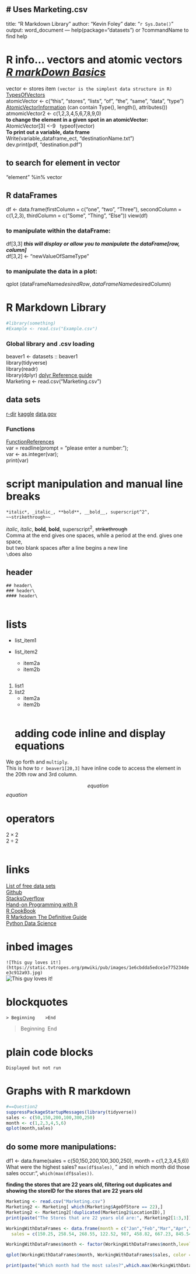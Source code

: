 # Uses Marketing.csv
---
title: "R Markdown Library"
author: "Kevin Foley"
date: "`r Sys.Date()`"
output: word_document
---
<!---word_document: --->
<!--
2022/7/13 created 
This was the creation of the R markdown Library
I will try to put everything on here I come across in a useful manner
-->
help(package="datasets") or ?commandName to find help

# R info...   vectors and atomic vectors  [  *R markDown Basics*](https://rmarkdown.rstudio.com/authoring_basics.html)  
vector <- stores item  ```(vector is the simplest data structure in R)```  [TypesOfVectors](https://www.geeksforgeeks.org/types-of-vectors-in-r-programming/#:~:text=Atomic%20vectors%20are%20probably%20the,also%20different%20from%20a%20list.)   \      
atomicVector <- c("this", "stores", "lists", "of", "the", "same", "data", "type")  
[AtomicVectorInformation](https://www.geeksforgeeks.org/types-of-vectors-in-r-programming/#:~:text=Atomic%20vectors%20are%20probably%20the,also%20different%20from%20a%20list.) (can contain Type(), length(), attributes())\
atmomicVector2 <- c(1,2,3,4,5,6,7,8,9,0)   
**to change the element in a given spot in an atomicVector:**   
AtomicVector[3] <-9 <!--- this 9 is the new element to put in the index # 3 slot, can also be done with several index #s --->\  
typeof(vector) <!-- responds with what type of (contents) the variable is --->  
**To print out a variable, data frame**   
Write(variable_dataframe_ect, "destinationName.txt")  
dev.print(pdf, "destination.pdf") 

## to search for element in vector
"element" %in% vector

## R dataFrames        

<!--- columns must contain likes--->  
df <- data.frame(firstColumn = c("one", "two", "Three"),  secondColumn = c(1,2,3),  thirdColumn = c("Some", "Thing", "Else")) view(df)

### to manipulate within the dataFrame:

df[3,3] *___this will display or allow you to manipulate the dataFrame[row, column]___*   
df[3,2] <- "newValueOfSameType"

### to manipulate the data in a plot:   

qplot (dataFrameName$desiredRow,dataFrameName$desiredColumn)

# R Markdown Library  

```{r global Library and .csv loading}
#library(something)
#Example <- read.csv("Example.csv")
```
### Global library and .csv loading  
beaver1 <- datasets :: beaver1\
library(tidyverse)\
library(readr)\
library(dplyr) [dplyr Reference guide](https://www.geeksforgeeks.org/dplyr-package-in-r-programming/?ref=lbp)   
Marketing <- read.csv("Marketing.csv")

## data sets   
[r-dir](https://rmarkdown.rstudio.com/authoring_basics.html)
[kaggle](https://www.kaggle.com/datasets)
[data.gov](https://catalog.data.gov/dataset?res_format=CSV)   

### Functions
[FunctionReferences](https://www.geeksforgeeks.org/functions-in-r-programming/?ref=lbp)   
var = readline(prompt = "please enter a number:");  
var <- as.integer(var);  
print(var)


# script manipulation and manual line breaks
```
*italic*, _italic_, **bold**, __bold__, superscript^2^, ~~strikethrough~~
```
*italic*,  _italic_, **bold**, __bold__, superscript^2^, ~~strikethrough~~  
Comma at the end gives one spaces,
while a period at the end.
gives one space,  
but two blank spaces after a line begins a new line  
`\`does also

## header\

```
## header\
### header\
#### header\
```

```{r  bulleted list}

```
# lists
* list_item1

* list_item2
    + item2a
    + item2b
    
```{r ordered lists}

```
1. list1
2. list2
    + item2a
    + item2b
```{r inline R code}

```
# adding code inline and display equations

We go forth and \times`multiply`.\
This is how to `r beaver1[20,3]`  have inline code to access the element in the 20th row and 3rd column.

$$equation$$
$equation$  

# operators

$2\times2$\
$2\div2$



```{r Links}

```

# links


[List of free data sets](https://r-dir.com/reference/datasets.html)\   
[Github](www.github.com)\
[StacksOverflow](www.stacksoverflow.com)\
[Hand-on Programming with R](https://rstudio-education.github.io/hopr/)\
[R CookBook](https://rc2e.com/)\
[R Markdown The Definitive Guide](https://bookdown.org/yihui/rmarkdown/)\
[Python Data Science](https://jakevdp.github.io/PythonDataScienceHandbook/)\


# inbed images\
```![This guy loves it!](https://static.tvtropes.org/pmwiki/pub/images/1e6cbdda5edce1e775234dee3c912a93.jpg)```   \
![This guy loves it!](https://static.tvtropes.org/pmwiki/pub/images/1e6cbdda5edce1e775234dee3c912a93.jpg)

# blockquotes\  <!--- block the quote in html but indents in Doc--->

```> Beginning
   >End```

> Beginning\  
> End\

# plain code blocks
```
Displayed but not run
```

<!---  Not working for some reason
# at the bottom of the doc

[id]: https://static.tvtropes.org/pmwiki/pub/images/1e6cbdda5edce1e775234dee3c912a93.jpg "Title"
[id]: http://example.com/ "Title"
--->

# Graphs with R markdown

```{r tidyverse plot for sales by month, echo = TRUE}
#==Question2
suppressPackageStartupMessages(library(tidyverse))
sales <- c(50,150,200,100,300,250)
month <- c(1,2,3,4,5,6)
qplot(month,sales)
```

## do some more manipulations: 
df1 <- data.frame(sales = c(50,150,200,100,300,250), month = c(1,2,3,4,5,6))   
What were the highest sales? `max(df$sales)`, " and in which month did those sales occur:", `which(max(df$sales))`.


**finding the stores that are 22 years old, filtering out duplicates and showing the storeID for the stores that are 22 years old**\

```{r filtering down to a column and removing duplicates in that column}
Marketing <- read.csv("Marketing.csv")
Marketing2 <- Marketing[ which(Marketing$AgeOfStore == 22),]
Marketing2 <- Marketing2[!duplicated(Marketing2$LocationID),]
print(paste("The Stores that are 22 years old are:", Marketing2[1:3,3]))      
```




<!---this next manipulation effectively manipulates the x and y axis titles, removes the legend, and adds color. --->
```{r Working with Data Frames}
WorkingWithDataFrames <- data.frame(month = c("Jan","Feb","Mar","Apr","May","Jun","Jul","Aug","Sep","Oct","Nov","Dec"),
  sales = c(150.25, 258.54, 268.55, 122.52, 987, 458.82, 667.23, 845.54, 586.78, 888.58, 756.12, 456.84))

WorkingWithDataFrames$month <- factor(WorkingWithDataFrames$month,level = month.abb)  

qplot(WorkingWithDataFrames$month, WorkingWithDataFrames$sales, color = WorkingWithDataFrames$sales, xlab = "Months", ylab = "Sales") + theme(legend.position = "none")   

print(paste("Which month had the most sales?",which.max(WorkingWithDataFrames$sales)," and the sales were:",max(WorkingWithDataFrames$sales), "Which month had the least sales?",which.min(WorkingWithDataFrames$sales),"and the sales were:",min(WorkingWithDataFrames$sales)))

```
    
